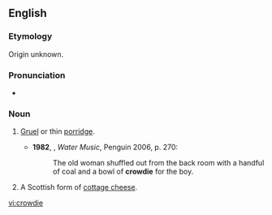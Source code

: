 ==English==
{{wikipedia}}

===Etymology===
Origin unknown.

===Pronunciation===
* {{a|UK}} {{IPA|/ˈkɹaʊdi/|lang=en}}

===Noun===
{{en-noun|-}}

# {{label|en|Scotland|now|_|historical}} [[gruel|Gruel]] or thin [[porridge]].
#* '''1982''', {{w|TC Boyle}}, ''Water Music'', Penguin 2006, p. 270:
#*: The old woman shuffled out from the back room with a handful of coal and a bowl of '''crowdie''' for the boy.
# A Scottish form of [[cottage cheese]].

[[vi:crowdie]]